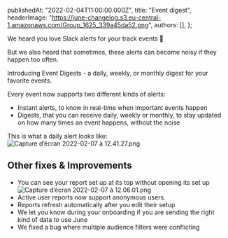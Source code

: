 
  publishedAt: "2022-02-04T11:00:00.000Z",
  title: "Event digest",
  headerImage:
    "https://june-changelog.s3.eu-central-1.amazonaws.com/Group_1625_339a45da52.png",
  authors: [],
};

We heard you love Slack alerts for your track events 💜

But we also heard that sometimes, these alerts can become noisy if they happen too often.

Introducing Event Digests - a daily, weekly, or monthly digest for your favorite events.

Every event now supports two different kinds of alerts:

- Instant alerts, to know in real-time when important events happen
- Digests, that you can receive daily, weekly or monthly, to stay updated on how many times an event happens, without the noise

This is what a daily alert looks like:
![Capture d’écran 2022-02-07 à 12.41.27.png](https://june-changelog.s3.eu-central-1.amazonaws.com/Capture_d_ecran_2022_02_07_a_12_41_27_a1dc66bc32.png)

## **Other fixes & Improvements**

- You can see your report set up at its top without opening its set up
  ![Capture d’écran 2022-02-07 à 12.06.01.png](https://june-changelog.s3.eu-central-1.amazonaws.com/Capture_d_ecran_2022_02_07_a_12_06_01_73bb6a0c57.png)
- Active user reports now support anonymous users.
- Reports refresh automatically after you edit their setup
- We let you know during your onboarding if you are sending the right kind of data to use June
- We fixed a bug where multiple audience filters were conflicting

